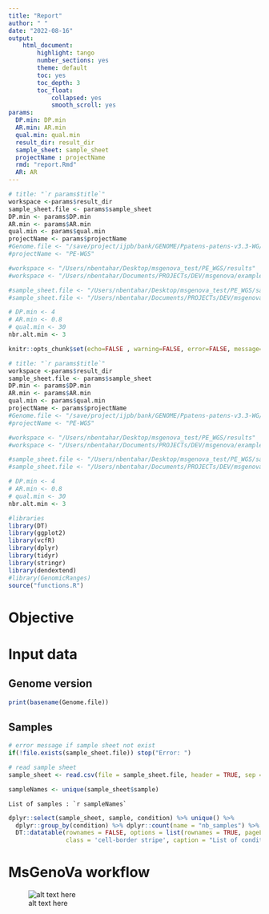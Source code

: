 ```yaml
---
title: "Report"
author: " "
date: "2022-08-16"
output:
    html_document:
        highlight: tango
        number_sections: yes
        theme: default
        toc: yes
        toc_depth: 3
        toc_float:
            collapsed: yes
            smooth_scroll: yes
params:
  DP.min: DP.min
  AR.min: AR.min
  qual.min: qual.min
  result_dir: result_dir
  sample_sheet: sample_sheet
  projectName : projectName
  rmd: "report.Rmd"
  AR: AR
---
```


```r
# title: "`r params$title`"
workspace <-params$result_dir
sample_sheet.file <- params$sample_sheet
DP.min <- params$DP.min
AR.min <- params$AR.min
qual.min <- params$qual.min
projectName <- params$projectName
#Genome.file <- "/save/project/ijpb/bank/GENOME/Ppatens-patens-v3.3-WG/Ppatens-patens-v3.3-WG.fa"
#projectName <- "PE-WGS"

#workspace <- "/Users/nbentahar/Desktop/msgenova_test/PE_WGS/results"
#workspace <- "/Users/nbentahar/Documents/PROJECTs/DEV/msgenova/examples/soj/results/"

#sample_sheet.file <- "/Users/nbentahar/Desktop/msgenova_test/PE_WGS/sample_sheet_PE.txt"
#sample_sheet.file <- "/Users/nbentahar/Documents/PROJECTs/DEV/msgenova/examples/soj/sample_sheet_soj_3samples.txt"

# DP.min <- 4
# AR.min <- 0.8
# qual.min <- 30
nbr.alt.min <- 3
```

```r
knitr::opts_chunk$set(echo=FALSE , warning=FALSE, error=FALSE, message=FALSE, out.width="70%", fig.show="hold", eval = FALSE)
```


```r
# title: "`r params$title`"
workspace <-params$result_dir
sample_sheet.file <- params$sample_sheet
DP.min <- params$DP.min
AR.min <- params$AR.min
qual.min <- params$qual.min
projectName <- params$projectName
#Genome.file <- "/save/project/ijpb/bank/GENOME/Ppatens-patens-v3.3-WG/Ppatens-patens-v3.3-WG.fa"
#projectName <- "PE-WGS"

#workspace <- "/Users/nbentahar/Desktop/msgenova_test/PE_WGS/results"
#workspace <- "/Users/nbentahar/Documents/PROJECTs/DEV/msgenova/examples/soj/results/"

#sample_sheet.file <- "/Users/nbentahar/Desktop/msgenova_test/PE_WGS/sample_sheet_PE.txt"
#sample_sheet.file <- "/Users/nbentahar/Documents/PROJECTs/DEV/msgenova/examples/soj/sample_sheet_soj_3samples.txt"

# DP.min <- 4
# AR.min <- 0.8
# qual.min <- 30
nbr.alt.min <- 3
```


```r
#libraries
library(DT)
library(ggplot2)
library(vcfR)
library(dplyr)
library(tidyr)
library(stringr)
library(dendextend) 
#library(GenomicRanges)
source("functions.R")
```

# Objective



# Input data
## Genome version
```r
print(basename(Genome.file))
```


## Samples
```r
# error message if sample sheet not exist
if(!file.exists(sample_sheet.file)) stop("Error: ")

# read sample sheet
sample_sheet <- read.csv(file = sample_sheet.file, header = TRUE, sep = "\t")
```

```r
sampleNames <- unique(sample_sheet$sample)
```

```
List of samples : `r sampleNames`
```

```r

dplyr::select(sample_sheet, sample, condition) %>% unique() %>% 
  dplyr::group_by(condition) %>% dplyr::count(name = "nb_samples") %>% 
  DT::datatable(rownames = FALSE, options = list(rownames = TRUE, pageLength = 6, scrollX = T, dom = 'tip'),
                class = 'cell-border stripe', caption = "List of conditions")

```

# MsGenoVa workflow

![alt text here](workflow.png)


